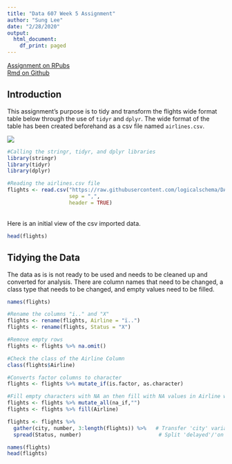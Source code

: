 ```yaml
---
title: "Data 607 Week 5 Assignment"
author: "Sung Lee"
date: "2/28/2020"
output: 
  html_document: 
    df_print: paged
---
```


[Assignment on RPubs](https://rpubs.com/logicalschema/data607_week5 "Sung's Week 5 Assignment Rpubs")
<br>
[Rmd on Github](https://github.com/logicalschema/DATA607/blob/master/week5/SungLee-Week5.Rmd "Sung's Week 5 Assignment Github")

## Introduction
This assignment's purpose is to tidy and transform the flights wide format table below through the use of `tidyr` and `dplyr`. The wide format of the table has been created beforehand as a csv file named `airlines.csv`.

![](https://raw.githubusercontent.com/logicalschema/DATA607/master/week5/flights.png)


```r
#Calling the stringr, tidyr, and dplyr libraries
library(stringr)
library(tidyr)
library(dplyr)

#Reading the airlines.csv file
flights <- read.csv("https://raw.githubusercontent.com/logicalschema/DATA607/master/week5/airlines.csv", 
                    sep = ",", 
                    header = TRUE)

```
<br>
Here is an initial view of the csv imported data.

```r
head(flights)
```

## Tidying the Data
The data as is is not ready to be used and needs to be cleaned up and converted for analysis. There are column names that need to be changed, a class type that needs to be changed, and empty values need to be filled.

```r
names(flights)

#Rename the columns "i.." and "X" 
flights <- rename(flights, Airline = "ï..")
flights <- rename(flights, Status = "X")

#Remove empty rows
flights <- flights %>% na.omit()

#Check the class of the Airline Column
class(flights$Airline)

#Converts factor columns to character
flights <- flights %>% mutate_if(is.factor, as.character) 

#Fill empty characters with NA an then fill with NA values in Airline with the previous non-NA value
flights <- flights %>% mutate_all(na_if,"")
flights <- flights %>% fill(Airline)

flights <- flights %>% 
  gather(city, number, 3:length(flights)) %>%   # Transfer 'city' variable into a column
  spread(Status, number)                         # Split 'delayed'/'on time' variables into 2 columns

names(flights)
head(flights)
```

